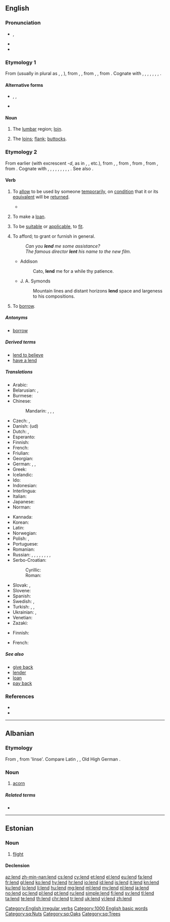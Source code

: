 ==English==

===Pronunciation===
* {{enPR|lĕnd}}, {{IPA|/lɛnd/|lang=en}}
* {{audio|en-us-lend.ogg|Audio (US)|lang=en}}
* {{rhymes|ɛnd|lang=en}}

===Etymology 1===
From {{etyl|enm|en}} {{term|lende|lang=enm}} (usually in plural as {{term|lendes|lang=enm}}, {{term|leendes|lang=enm}}, {{term|lyndes|lang=enm}}), from {{etyl|ang|en}} {{term|lendenu|lang=ang}}, {{term|lendinu||loins|pos=plural|lang=ang}}, from {{etyl|gem-pro|en}} {{m|gem-pro|*landijō}}, {{m|gem-pro|*landį̄||loin}}, from {{etyl|ine-pro|en}} {{m|ine-pro|*lendʰ-||loin, kidney}}. Cognate with {{etyl|sco|-}} {{term|lend|lang=sco}}, {{term|leynd||the loins, flank, buttocks|lang=sco}}, {{etyl|nl|-}} {{term|lendenen||loins, reins|lang=nl}}, {{etyl|de|-}} {{term|Lenden||loins|lang=de}}, {{etyl|sv|-}} {{term|länder||loins|lang=sv}}, {{etyl|is|-}} {{term|lendar||loins|lang=is}}, {{etyl|la|-}} {{term|lumbus||loin|lang=la}}, {{etyl|ru|-}} {{term|ля́двея||thigh, haunch|lang=ru}}.

====Alternative forms====
* {{l|en|leynd}}, {{l|en|leind}}, {{l|en|lind}} {{qualifier|Scotland}}
* {{l|en|lende}} {{qualifier|obsolete}}

====Noun====
{{en-noun|s|linder}}

# {{context|anatomy|UK|_|dialectal|lang=en}} The [[lumbar]] region; [[loin]].
# {{context|UK|_|dialectal|of a person or animal|lang=en}} The [[loins]]; [[flank]]; [[buttocks]].

===Etymology 2===
From earlier {{term|len|lang=en}} (with excrescent ''-d'', as 	in {{l|en|sound|soun''d''}}, {{l|en|round|roun''d''}}, etc.), from {{etyl|enm|en}} {{term|lenen|lang=enm}}, {{term|lænen|lang=enm}}, from {{etyl|ang|en}} {{m|ang|lǣnan||to lend; give, grant, lease}}, from {{etyl|gem-pro|en}} {{m|gem-pro|*laihnijaną||to loan}}, from {{etyl|gem-pro|en}} {{m|gem-pro|*laihną||loan}}, from {{etyl|ine-pro|en}} {{m|ine-pro|*leykʷ-||to leave, leave over}}. Cognate with {{etyl|sco|-}} {{term|len|lang=sco}}, {{term|lend||to lend|lang=sco}}, {{etyl|fy|-}} {{term|liene||to lend, borrow, loan|lang=fy}}, {{etyl|nl|-}} {{term|lenen||to lend, borrow, loan|lang=nl}}, {{etyl|de|-}} {{term|lehnen||to borrow, lend out, loan|lang=de}}, {{etyl|sv|-}} {{term|låna||to lend, loan|lang=sv}}, {{etyl|is|-}} {{term|lána||to lend, loan|lang=is}}, {{etyl|is|-}} {{term|léna||to grant|lang=is}}, {{etyl|la|-}} {{m|la|linquō||quit, leave, forlet}}, {{etyl|grc|-}} {{term|λείπω||leave, release|lang=grc}}. See also {{l|en|loan}}.

====Verb====
{{en-verb|lends|lending|lent}}

# {{context|transitive|lang=en}} To [[allow]] to be used by someone [[temporarily]], on [[condition]] that it or its [[equivalent]] will be [[#Verb|return]]ed.
#* {{quote-magazine|date=2013-06-01|volume=407|issue=8838|page=71|magazine={{w|The Economist}}
|title=[http://www.economist.com/news/finance-and-economics/21578670-peer-peer-lending-needs-new-name-end-peer-show End of the peer show]
|passage=Finance is seldom romantic. But the idea of peer-to-peer lending comes close. This is an industry that brings together individual savers and lenders on online platforms. Those that want to borrow are matched with those that want to '''lend'''.}}
#: {{usex|I will only '''lend''' you my car if you fill up the tank.|lang=en}}
#: {{usex|I '''lent''' her 10 euros to pay for the train tickets, and she paid me back the next day.|lang=en}}
# {{context|intransitive|lang=en}} To make a [[loan]].
# {{context|reflexive|lang=en}} To be [[suitable]] or [[applicable]], to [[fit]].
#: {{usex|Poems do not '''lend''' themselves to translation easily.|lang=en}}
#: {{usex|The long history of the past does not '''lend''' itself to a simple black and white interpretation.|lang=en}}
# To afford; to grant or furnish in general.
#: ''Can you '''lend''' me some assistance?''
#: ''The famous director '''lent''' his name to the new film.''
#* Addison
#*: Cato, '''lend''' me for a while thy patience.
#* J. A. Symonds
#*: Mountain lines and distant horizons '''lend''' space and largeness to his compositions.
# {{context|proscribed|lang=en}} To [[borrow]].

=====Antonyms=====
* [[borrow]]

=====Derived terms=====
* [[lend to believe]]
* [[have a lend]]

=====Translations=====
{{trans-top|to allow to be used temporarily}}
* Arabic: {{t|ar|أَعَارَ}}
* Belarusian: {{t|be|пазыча́ць|impf|sc=Cyrl}}, {{t|be|пазы́чыць|pf|sc=Cyrl}}
* Burmese: {{t+|my|ငှား|sc=Mymr}}
* Chinese:
*: Mandarin: {{t+|cmn|借出|tr=jièchū|sc=Hani}}, {{t+|cmn|借|tr=jiè|sc=Hani}}, {{t+|cmn|貸款|sc=Hani}}, {{t+|cmn|贷款|tr=dàikuǎn|sc=Hani}}
* Czech: {{t|cs|půjčovat|impf}}, {{t|cs|půjčit|pf}}
* Danish: {{t+|da|låne}} (ud)
* Dutch: {{t+|nl|lenen}}, {{t+|nl|uitlenen}}
* Esperanto: {{t|eo|prunti}}
* Finnish: {{t+|fi|lainata}}
* French: {{t+|fr|prêter}}
* Friulian: {{t|fur|imprestâ}}
* Georgian: {{t-needed|ka}}
* German: {{t+|de|leihen}}, {{t+|de|verleihen}}, {{t+|de|borgen}}
* Greek: {{t+|el|δανείζω}}
* Icelandic: {{t+|is|lána}}
* Ido: {{t+|io|prestar}}
* Indonesian: {{t+check|id|pinjam|alt=meminjamkan}} <!-- was "[[pinjam|meminjamkan]]" - assumed inflected form or vocalised spelling; please verify if linking is acceptable. see [[User:Kephir/gadgets/xte#Translation_fixing]] -->
* Interlingua: {{t|ia|prestar}}
* Italian: {{t+|it|prestare}}
* Japanese: {{t+|ja|貸す|tr=かす, kasu|sc=Jpan}}
* Norman: {{t|nrf|prêter}}
{{trans-mid}}
* Kannada: {{t+|kn|ಎರವಲುಕೊಡು|sc=Knda}}
* Korean: {{t+|ko|빌리다|sc=Kore}}
* Latin: {{t|la|commodo}}
* Norwegian: {{t+|no|låne}}
* Polish: {{t+|pl|pożyczać|impf}}, {{t+|pl|pożyczyć|pf}}
* Portuguese: {{t+|pt|emprestar}}
* Romanian: {{t+|ro|împrumuta}}
* Russian: {{t+|ru|ода́лживать|impf}}, {{t+|ru|одолжи́ть|pf}}, {{t+|ru|ссужа́ть|impf}}, {{t|ru|[[дава́ть]] [[взаймы́]]|impf}}, {{t|ru|[[дать]] [[взаймы́]]|pf}}, {{t|ru|[[дава́ть]] [[в]] [[долг]]|impf}}, {{t|ru|[[дать]] [[в]] [[долг]]|pf}}, {{t+|ru|занима́ть|impf}}, {{t+|ru|заня́ть|pf}}
* Serbo-Croatian:
*: Cyrillic: {{t|sh|позајмити|sc=Cyrl}}
*: Roman: {{t+|sh|pozajmiti}}
* Slovak: {{t|sk|požičiavať|impf}}, {{t|sk|pozičať|pf}}
* Slovene: {{t|sl|posoditi}}
* Spanish: {{t+|es|prestar}}
* Swedish: {{t+|sv|låna}}, {{t|sv|låna ut}}
* Turkish: {{t|tr|borç vermek}}, {{t|tr|iğreti vermek}}, {{t|tr|ödünç vermek}}
* Ukrainian: {{t|uk|позича́ти|impf|sc=Cyrl}}, {{t|uk|пози́чити|pf|sc=Cyrl}}
* Venetian: {{t|vec|inprestar}}
* Zazaki: {{t|zza|lendene}}
{{trans-bottom}}

{{trans-top|to make a loan}}
* Finnish: {{t+|fi|lainata}}
{{trans-mid}}
{{trans-bottom}}

{{trans-top|(reflexive) to be suitable}}
* French: {{t+|fr|prêter|alt=se prêter à}}
{{trans-mid}}
{{trans-bottom}}

{{trans-see|(proscribed) to borrow|borrow}}

=====See also=====
* [[give back]]
* [[lender]]
* [[loan]]
* [[pay back]]

===References===
* {{R:Century 1911}}
* {{R:Webster 1913}}

[[Category:English irregular verbs]]

[[Category:1000 English basic words]]
----

==Albanian==

===Etymology===
From {{etyl|sqj-pro|sq}} {{m|sqj-pro|*lenta}}, from {{etyl|ine-pro|sq}} {{m|ine-pro|*lent}} 'linse'. Compare Latin {{term|lens|lang=la}}, {{term|lentis|lang=la}}, Old High German {{term|linsi|lang=goh}}.

===Noun===
{{sq-noun|g=f}}

# [[acorn]]

=====Related terms=====
* {{l|sq|lëndë}}

[[Category:sq:Nuts]]
[[Category:sq:Oaks]]
[[Category:sq:Trees]]
----

==Estonian==

===Noun===
{{et-noun}}

# [[flight]]

====Declension====
{{rfinfl|et|noun}}

[[az:lend]]
[[zh-min-nan:lend]]
[[cs:lend]]
[[cy:lend]]
[[et:lend]]
[[el:lend]]
[[eu:lend]]
[[fa:lend]]
[[fr:lend]]
[[gl:lend]]
[[ko:lend]]
[[hy:lend]]
[[hr:lend]]
[[io:lend]]
[[id:lend]]
[[is:lend]]
[[it:lend]]
[[kn:lend]]
[[ku:lend]]
[[lo:lend]]
[[li:lend]]
[[hu:lend]]
[[mg:lend]]
[[ml:lend]]
[[my:lend]]
[[nl:lend]]
[[ja:lend]]
[[no:lend]]
[[oc:lend]]
[[pl:lend]]
[[pt:lend]]
[[ru:lend]]
[[simple:lend]]
[[fi:lend]]
[[sv:lend]]
[[tl:lend]]
[[ta:lend]]
[[te:lend]]
[[th:lend]]
[[chr:lend]]
[[tr:lend]]
[[uk:lend]]
[[vi:lend]]
[[zh:lend]]